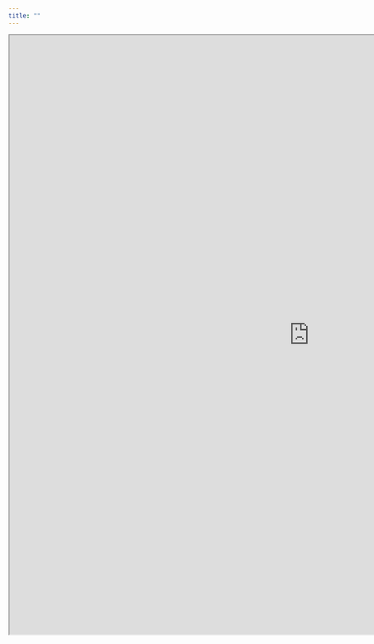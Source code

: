 ---
title: ""
---

<iframe src="https://dredondo.shinyapps.io/Pizzapp/" width=1200 height=1200"></iframe>